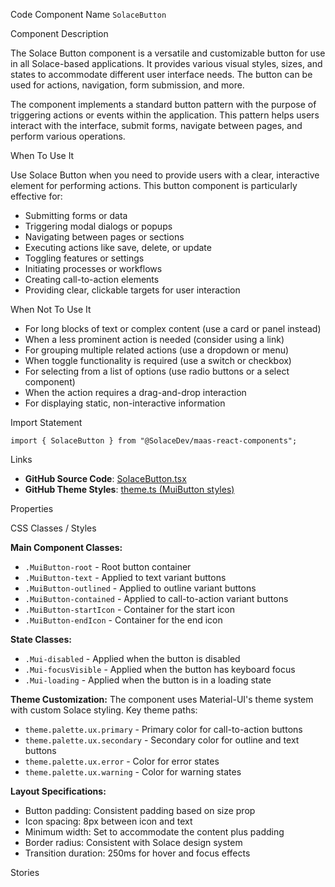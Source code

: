 
<Meta of={SolaceButtonStories} />

<Title>Solace Button</Title>

<Description of={SolaceButtonStories} />

<Subtitle>Code Component Name</Subtitle>
`SolaceButton`

<Subtitle>Component Description</Subtitle>

The Solace Button component is a versatile and customizable button for use in all Solace-based applications. It provides various visual styles, sizes, and states to accommodate different user interface needs. The button can be used for actions, navigation, form submission, and more.

The component implements a standard button pattern with the purpose of triggering actions or events within the application. This pattern helps users interact with the interface, submit forms, navigate between pages, and perform various operations.

<Subtitle>When To Use It</Subtitle>

Use Solace Button when you need to provide users with a clear, interactive element for performing actions. This button component is particularly effective for:

- Submitting forms or data
- Triggering modal dialogs or popups
- Navigating between pages or sections
- Executing actions like save, delete, or update
- Toggling features or settings
- Initiating processes or workflows
- Creating call-to-action elements
- Providing clear, clickable targets for user interaction

<Subtitle>When Not To Use It</Subtitle>

- For long blocks of text or complex content (use a card or panel instead)
- When a less prominent action is needed (consider using a link)
- For grouping multiple related actions (use a dropdown or menu)
- When toggle functionality is required (use a switch or checkbox)
- For selecting from a list of options (use radio buttons or a select component)
- When the action requires a drag-and-drop interaction
- For displaying static, non-interactive information

<Subtitle>Import Statement</Subtitle>

```tsx
import { SolaceButton } from "@SolaceDev/maas-react-components";
```

<Subtitle>Links</Subtitle>

- **GitHub Source Code**: [SolaceButton.tsx](https://github.com/SolaceDev/maas-react-components/blob/main/src/components/form/SolaceButton.tsx)
- **GitHub Theme Styles**: <a href="https://github.com/SolaceDev/maas-react-components/blob/main/src/resources/theme.ts#:~:text=MuiButton" target="_blank">theme.ts (MuiButton styles)</a>

<Subtitle>Properties</Subtitle>

<ArgTypes of={SolaceButtonStories} />

<Subtitle>CSS Classes / Styles</Subtitle>

**Main Component Classes:**

- `.MuiButton-root` - Root button container
- `.MuiButton-text` - Applied to text variant buttons
- `.MuiButton-outlined` - Applied to outline variant buttons
- `.MuiButton-contained` - Applied to call-to-action variant buttons
- `.MuiButton-startIcon` - Container for the start icon
- `.MuiButton-endIcon` - Container for the end icon

**State Classes:**

- `.Mui-disabled` - Applied when the button is disabled
- `.Mui-focusVisible` - Applied when the button has keyboard focus
- `.Mui-loading` - Applied when the button is in a loading state

**Theme Customization:**
The component uses Material-UI's theme system with custom Solace styling. Key theme paths:

- `theme.palette.ux.primary` - Primary color for call-to-action buttons
- `theme.palette.ux.secondary` - Secondary color for outline and text buttons
- `theme.palette.ux.error` - Color for error states
- `theme.palette.ux.warning` - Color for warning states

**Layout Specifications:**

- Button padding: Consistent padding based on size prop
- Icon spacing: 8px between icon and text
- Minimum width: Set to accommodate the content plus padding
- Border radius: Consistent with Solace design system
- Transition duration: 250ms for hover and focus effects

<Subtitle>Stories</Subtitle>

<CustomStories />

